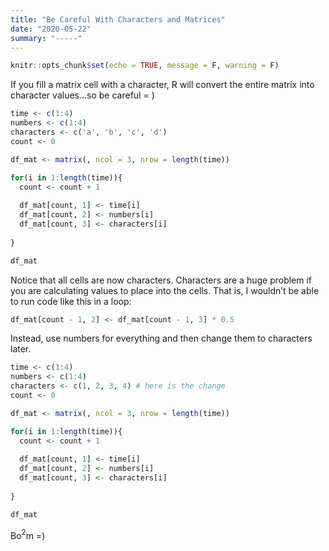 ```yaml
---
title: "Be Careful With Characters and Matrices"
date: "2020-05-22"
summary: "-----"
---
```


```r
knitr::opts_chunk$set(echo = TRUE, message = F, warning = F)
```

If you fill a matrix cell with a character, R will convert the entire matrix into character values...so be careful = )

```r
time <- c(1:4)
numbers <- c(1:4)
characters <- c('a', 'b', 'c', 'd')
count <- 0

df_mat <- matrix(, ncol = 3, nrow = length(time))

for(i in 1:length(time)){
  count <- count + 1
  
  df_mat[count, 1] <- time[i]
  df_mat[count, 2] <- numbers[i]
  df_mat[count, 3] <- characters[i]
  
}

df_mat

```

Notice that all cells are now characters. Characters are a huge problem if you are calculating values to place into the cells. That is, I wouldn't be able to run code like this in a loop:

```r

df_mat[count - 1, 2] <- df_mat[count - 1, 3] * 0.5

```

Instead, use numbers for everything and then change them to characters later. 

```r

time <- c(1:4)
numbers <- c(1:4)
characters <- c(1, 2, 3, 4) # here is the change
count <- 0

df_mat <- matrix(, ncol = 3, nrow = length(time))

for(i in 1:length(time)){
  count <- count + 1
  
  df_mat[count, 1] <- time[i]
  df_mat[count, 2] <- numbers[i]
  df_mat[count, 3] <- characters[i]
  
}

df_mat
```

Bo$^2$m =)
